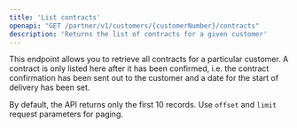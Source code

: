 ```yaml
---
title: 'List contracts'
openapi: "GET /partner/v1/customers/{customerNumber}/contracts"
description: 'Returns the list of contracts for a given customer'
---
```


This endpoint allows you to retrieve all contracts for a particular customer. A contract is only listed here after it has been confirmed, i.e. the contract confirmation has been sent out to the customer and a date for the start of delivery has been set.

By default, the API returns only the first 10 records. Use `offset` and `limit` request parameters for paging.